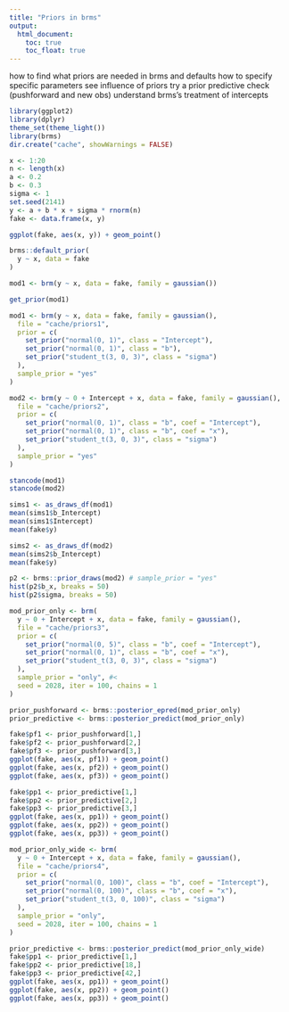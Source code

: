 ```yaml
---
title: "Priors in brms"
output:
  html_document:
    toc: true
    toc_float: true
---
```


how to find what priors are needed in brms and defaults
how to specify specific parameters
see influence of priors
try a prior predictive check (pushforward and new obs)
understand brms's treatment of intercepts

```r
library(ggplot2)
library(dplyr)
theme_set(theme_light())
library(brms)
dir.create("cache", showWarnings = FALSE)
```

```r
x <- 1:20
n <- length(x)
a <- 0.2
b <- 0.3
sigma <- 1
set.seed(2141)
y <- a + b * x + sigma * rnorm(n)
fake <- data.frame(x, y)
```

```r
ggplot(fake, aes(x, y)) + geom_point()
```

```r
brms::default_prior(
  y ~ x, data = fake
)
```

```r
mod1 <- brm(y ~ x, data = fake, family = gaussian())
```

```r
get_prior(mod1)
```

```r
mod1 <- brm(y ~ x, data = fake, family = gaussian(),
  file = "cache/priors1",
  prior = c(
    set_prior("normal(0, 1)", class = "Intercept"),
    set_prior("normal(0, 1)", class = "b"),
    set_prior("student_t(3, 0, 3)", class = "sigma")
  ),
  sample_prior = "yes"
)
```

```r
mod2 <- brm(y ~ 0 + Intercept + x, data = fake, family = gaussian(),
  file = "cache/priors2",
  prior = c(
    set_prior("normal(0, 1)", class = "b", coef = "Intercept"),
    set_prior("normal(0, 1)", class = "b", coef = "x"),
    set_prior("student_t(3, 0, 3)", class = "sigma")
  ),
  sample_prior = "yes"
)
```

```r
stancode(mod1)
stancode(mod2)
```

```r
sims1 <- as_draws_df(mod1)
mean(sims1$b_Intercept)
mean(sims1$Intercept)
mean(fake$y)
```

```r
sims2 <- as_draws_df(mod2)
mean(sims2$b_Intercept)
mean(fake$y)
```

```r
p2 <- brms::prior_draws(mod2) # sample_prior = "yes"
hist(p2$b_x, breaks = 50)
hist(p2$sigma, breaks = 50)
```

```r
mod_prior_only <- brm(
  y ~ 0 + Intercept + x, data = fake, family = gaussian(),
  file = "cache/priors3",
  prior = c(
    set_prior("normal(0, 5)", class = "b", coef = "Intercept"),
    set_prior("normal(0, 1)", class = "b", coef = "x"),
    set_prior("student_t(3, 0, 3)", class = "sigma")
  ),
  sample_prior = "only", #<
  seed = 2028, iter = 100, chains = 1
)
```

```r
prior_pushforward <- brms::posterior_epred(mod_prior_only)
prior_predictive <- brms::posterior_predict(mod_prior_only)
```

```r
fake$pf1 <- prior_pushforward[1,]
fake$pf2 <- prior_pushforward[2,]
fake$pf3 <- prior_pushforward[3,]
ggplot(fake, aes(x, pf1)) + geom_point()
ggplot(fake, aes(x, pf2)) + geom_point()
ggplot(fake, aes(x, pf3)) + geom_point()
```

```r
fake$pp1 <- prior_predictive[1,]
fake$pp2 <- prior_predictive[2,]
fake$pp3 <- prior_predictive[3,]
ggplot(fake, aes(x, pp1)) + geom_point()
ggplot(fake, aes(x, pp2)) + geom_point()
ggplot(fake, aes(x, pp3)) + geom_point()
```

```r
mod_prior_only_wide <- brm(
  y ~ 0 + Intercept + x, data = fake, family = gaussian(),
  file = "cache/priors4",
  prior = c(
    set_prior("normal(0, 100)", class = "b", coef = "Intercept"),
    set_prior("normal(0, 100)", class = "b", coef = "x"),
    set_prior("student_t(3, 0, 100)", class = "sigma")
  ),
  sample_prior = "only",
  seed = 2028, iter = 100, chains = 1
)
```

```r
prior_predictive <- brms::posterior_predict(mod_prior_only_wide)
fake$pp1 <- prior_predictive[1,]
fake$pp2 <- prior_predictive[18,]
fake$pp3 <- prior_predictive[42,]
ggplot(fake, aes(x, pp1)) + geom_point()
ggplot(fake, aes(x, pp2)) + geom_point()
ggplot(fake, aes(x, pp3)) + geom_point()
```
